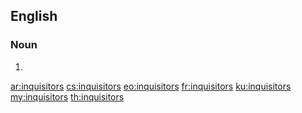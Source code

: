 ==English==

===Noun===
{{head|en|noun plural form}}

# {{plural of|inquisitor|lang=en}}

[[ar:inquisitors]]
[[cs:inquisitors]]
[[eo:inquisitors]]
[[fr:inquisitors]]
[[ku:inquisitors]]
[[my:inquisitors]]
[[th:inquisitors]]